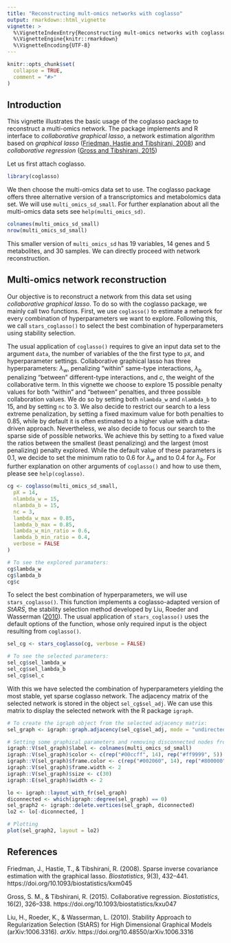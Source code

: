 ---
title: "Reconstructing mult-omics networks with coglasso"
output: rmarkdown::html_vignette
vignette: >
  %\VignetteIndexEntry{Reconstructing mult-omics networks with coglasso}
  %\VignetteEngine{knitr::rmarkdown}
  %\VignetteEncoding{UTF-8}
---

```{r, include = FALSE}
knitr::opts_chunk$set(
  collapse = TRUE,
  comment = "#>"
)
```

## Introduction

This vignette illustrates the basic usage of the coglasso package to reconstruct a multi-omics network. The package implements and R interface to *collaborative graphical lasso*, a network estimation algorithm based on *graphical lasso* ([Friedman, Hastie and Tibshirani, 2008](#ref)) and *collaborative regression* ([Gross and Tibshirani, 2015](#ref))

Let us first attach coglasso.

```{r setup}
library(coglasso)
```

We then choose the multi-omics data set to use. The coglasso package offers three alternative version of a transcriptomics and metabolomics data set. We will use `multi_omics_sd_small`. For further explanation about all the multi-omics data sets see `help(multi_omics_sd)`.

```{r}
colnames(multi_omics_sd_small)
nrow(multi_omics_sd_small)
```

This smaller version of `multi_omics_sd` has 19 variables, 14 genes and 5 metabolites, and 30 samples. We can directly proceed with network reconstruction.

## Multi-omics network reconstruction

Our objective is to reconstruct a network from this data set using *collaborative graphical lasso*. To do so with the coglasso package, we mainly call two functions. First, we use `coglasso()` to estimate a network for every combination of hyperparameters we want to explore. Following this, we call `stars_coglasso()` to select the best combination of hyperparameters using stability selection.

The usual application of `coglasso()` requires to give an input data set to the argument `data`, the number of variables of the the first type to `pX`, and hyperparameter settings. Collaborative graphical lasso has three hyperparameters: $λ_w$, penalizing "within" same-type interactions, $λ_b$ penalizing "between" different-type interactions, and $c$, the weight of the collaborative term. In this vignette we choose to explore 15 possible penalty values for both "within" and "between" penalties, and three possible collaboration values. We do so by setting both `nlambda_w` and `nlambda_b` to 15, and by setting `nc` to 3. We also decide to restrict our search to a less extreme penalization, by setting a fixed maximum value for both penalties to 0.85, while by default it is often estimated to a higher value with a data-driven approach. Nevertheless, we also decide to focus our search to the sparse side of possible networks. We achieve this by setting to a fixed value the ratios between the smallest (least penalizing) and the largest (most penalizing) penalty explored. While the default value of these parameters is 0.1, we decide to set the minimum ratio to 0.6 for $λ_w$ and to 0.4 for $λ_b$. For further explanation on other arguments of `coglasso()` and how to use them, please see `help(coglasso)`.

```{r}
cg <- coglasso(multi_omics_sd_small,
  pX = 14,
  nlambda_w = 15,
  nlambda_b = 15,
  nc = 3,
  lambda_w_max = 0.85,
  lambda_b_max = 0.85,
  lambda_w_min_ratio = 0.6,
  lambda_b_min_ratio = 0.4,
  verbose = FALSE
)

# To see the explored paramaters:
cg$lambda_w
cg$lambda_b
cg$c
```

To select the best combination of hyperparameters, we will use `stars_coglasso()`. This function implements a coglasso-adapted version of *StARS*, the stability selection method developed by Liu, Roeder and Wasserman ([2010](#ref)). The usual application of `stars_coglasso()` uses the default options of the function, whose only required input is the object resulting from `coglasso()`.

```{r}
sel_cg <- stars_coglasso(cg, verbose = FALSE)

# To see the selected parameters:
sel_cg$sel_lambda_w
sel_cg$sel_lambda_b
sel_cg$sel_c
```

With this we have selected the combination of hyperparameters yielding the most stable, yet sparse coglasso network. The adjacency matrix of the selected network is stored in the object `sel_cg$sel_adj`. We can use this matrix to display the selected network with the R package `igraph`.

```{r}
# To create the igraph object from the selected adjacency matrix:
sel_graph <- igraph::graph.adjacency(sel_cg$sel_adj, mode = "undirected")

# Setting some graphical parameters and removing disconnected nodes from the graph
igraph::V(sel_graph)$label <- colnames(multi_omics_sd_small)
igraph::V(sel_graph)$color <- c(rep("#00ccff", 14), rep("#ff9999", 5))
igraph::V(sel_graph)$frame.color <- c(rep("#002060", 14), rep("#800000", 5))
igraph::V(sel_graph)$frame.width <- 2
igraph::V(sel_graph)$size <- c(30)
igraph::E(sel_graph)$width <- 2

lo <- igraph::layout_with_fr(sel_graph)
diconnected <- which(igraph::degree(sel_graph) == 0)
sel_graph2 <- igraph::delete.vertices(sel_graph, diconnected)
lo2 <- lo[-diconnected, ]

# Plotting
plot(sel_graph2, layout = lo2)
```

## References {#ref}

  Friedman, J., Hastie, T., & Tibshirani, R. (2008). Sparse inverse covariance estimation with the graphical lasso. *Biostatistics*, 9(3), 432–441. https://doi.org/10.1093/biostatistics/kxm045
  
  Gross, S. M., & Tibshirani, R. (2015). Collaborative regression. *Biostatistics*, 16(2), 326–338. https://doi.org/10.1093/biostatistics/kxu047
  
  Liu, H., Roeder, K., & Wasserman, L. (2010). Stability Approach to Regularization Selection (StARS) for High Dimensional Graphical Models (arXiv:1006.3316). *arXiv.* https://doi.org/10.48550/arXiv.1006.3316

